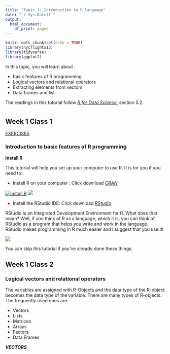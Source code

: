 ```yaml
---
title: "Topic 1: Introduction to R language"
date: "`r Sys.Date()`"
output: 
  html_document:
    df_print: paged
---
```


```r
knitr::opts_chunk$set(echo = TRUE)
library(nycflights13)
library(tidyverse)
library(ggplot2)
```
In this topic, you will learn about :

- basic features of R programming
- Logical vectors and relational operators
- Extracting elements from vectors
- Data frames and list

The readings in this tutorial follow [_R for Data Science_](http://r4ds.had.co.nz/), section 5.2.

# {.tabset}


## Week 1 Class 1

[EXERCISES](https://ciksuriyati.shinyapps.io/penguins/?_ga=2.111118085.1242787491.1673712812-716303559.1673712812)

### Introduction to basic features of R programming

**Install R**

This tutorial will help you set up your computer to use R. It is for you if you need to:

* Install R on your computer : Click download [_CRAN_](https://www.r-project.org)

[![install R](http://i.imgur.com/7YTMFQp.png)](https://vimeo.com/3514904 "Little red riding hood - Click to Watch!")
![](https://vimeo.com/203516510)

* Install the RStudio IDE: Click download [_RStudio_](https://posit.co)

RStudio is an Integrated Development Environment for R. What does that mean? Well, if you think of R as a language, which it is, you can think of RStudio as a program that helps you write and work in the language. RStudio makes programming in R much easier and I suggest that you use it!

![](https://vimeo.com/203516968)

You can skip this tutorial if you've already done these things.

## Week 1 Class 2

### Logical vectors and relational operators

The variables are assigned with R-Objects and the data type of the R-object becomes the data type of the variable. There are many types of R-objects. The frequently used ones are:

- Vectors
- Lists
- Matrices
- Arrays
- Factors
- Data Frames


**_VECTORS_**